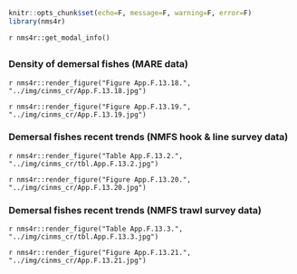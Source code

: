 ```r
knitr::opts_chunk$set(echo=F, message=F, warning=F, error=F)
library(nms4r)
```

`r nms4r::get_modal_info()`

## {.tabset}

### Density of demersal fishes (MARE data)

`r nms4r::render_figure("Figure App.F.13.18.", "../img/cinms_cr/App.F.13.18.jpg")`


`r nms4r::render_figure("Figure App.F.13.19.", "../img/cinms_cr/App.F.13.19.jpg")`

### Demersal fishes recent trends (NMFS hook & line survey data)

`r nms4r::render_figure("Table App.F.13.2.", "../img/cinms_cr/tbl.App.F.13.2.jpg")`


`r nms4r::render_figure("Figure App.F.13.20.", "../img/cinms_cr/App.F.13.20.jpg")`

### Demersal fishes recent trends (NMFS trawl survey data)

`r nms4r::render_figure("Table App.F.13.3.", "../img/cinms_cr/tbl.App.F.13.3.jpg")`


`r nms4r::render_figure("Figure App.F.13.21.", "../img/cinms_cr/App.F.13.21.jpg")`
